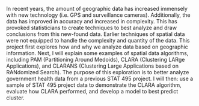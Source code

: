 In recent years, the amount of geographic data has increased immensely with new technology (i.e. GPS and surveillance cameras). Additionally, the data has improved in accuracy and increased in complexity. This has provoked statisticians to create techniques to best analyze and draw conclusions from this new-found data. Earlier techniques of spatial data were not equipped to handle the complexity and quantity of the data. This project first explores how and why we analyze data based on geographic information. Next, I will explain some examples of spatial data algorithms, including PAM (Partitioning Around Medoids), CLARA (Clustering LARge Applications), and CLARANS (Clustering Large Applications based on RANdomized Search). The purpose of this exploration is to better analyze government health data from a previous STAT 495 project. I will then: use a sample of STAT 495 project data to demonstrate the CLARA algorithm, evaluate how CLARA performed, and develop a model to best predict cluster.